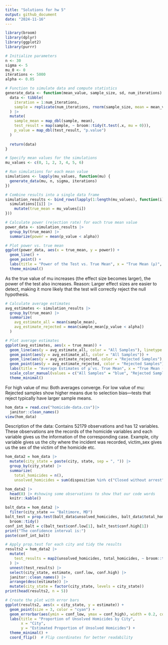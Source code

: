 ```yaml
---
title: "Solutions for hw 5"
output: github_document
date: "2024-11-16"
---
```


```r
library(broom)
library(dplyr)
library(ggplot2)
library(purrr)

# Initialize parameters
n <- 30
sigma <- 5
mu_0 <- 0
iterations <- 5000
alpha <- 0.05
```

```R
# Function to simulate data and compute statistics
generate_data <- function(mean_value, sample_size, sd, num_iterations) {
  data <- tibble(
    iteration = 1:num_iterations,
    sample = replicate(num_iterations, rnorm(sample_size, mean = mean_value, sd = sd), simplify = FALSE)
  ) |>
  mutate(
    sample_mean = map_dbl(sample, mean),
    test_result = map(sample, ~ broom::tidy(t.test(.x, mu = 0))),
    p_value = map_dbl(test_result, "p.value")
  )
  
  return(data)
}

# Specify mean values for the simulations
mu_values <- c(0, 1, 2, 3, 4, 5, 6)

# Run simulations for each mean value
simulations <- lapply(mu_values, function(mu) {
  generate_data(mu, n, sigma, iterations)
})

# Combine results into a single data frame
simulation_results <- bind_rows(lapply(1:length(mu_values), function(i) {
  simulations[[i]] |>
    mutate(true_mean = mu_values[i])
}))
```

```R
# Calculate power (rejection rate) for each true mean value
power_data <- simulation_results |>
  group_by(true_mean) |>
  summarize(power = mean(p_value < alpha))

# Plot power vs. true mean
ggplot(power_data, aes(x = true_mean, y = power)) +
  geom_line() +
  geom_point() +
  labs(title = "Power of the Test vs. True Mean", x = "True Mean (μ)", y = "Power (Rejection Rate)") +
  theme_minimal()
```

As the true value of mu increases (the effect size becomes larger), the power of the test also increases. Reason: Larger effect sizes are easier to detect, making it more likely that the test will correctly reject the null hypothesis.

```R
# Calculate average estimates
avg_estimates <- simulation_results |>
  group_by(true_mean) |>
  summarize(
    avg_estimate_all = mean(sample_mean),
    avg_estimate_rejected = mean(sample_mean[p_value < alpha])
  )

# Plot average estimates
ggplot(avg_estimates, aes(x = true_mean)) +
  geom_line(aes(y = avg_estimate_all, color = "All Samples"), linetype = "dotted") +
  geom_point(aes(y = avg_estimate_all, color = "All Samples")) +
  geom_line(aes(y = avg_estimate_rejected, color = "Rejected Samples"), linetype = "solid") +
  geom_point(aes(y = avg_estimate_rejected, color = "Rejected Samples")) +
  labs(title = "Average Estimates of μ̂ vs. True Mean", x = "True Mean (μ)", y = "Average Estimate of μ̂", color = "Sample Group") +
  scale_color_manual(values = c("All Samples" = "blue", "Rejected Samples" = "red")) +
  theme_minimal()
```

For high value of mu: Both averages converge.
For low value of mu: Rejected samples show higher means due to selection bias—tests that reject typically have larger sample means.

```R
hom_data = read.csv("homicide-data.csv")|>
  janitor::clean_names()
view(hom_data)
```

Description of the data: Contains 52179 observations and has 12 variables. These observations are the records of the homicide variables and each variable gives us the information of the corresponding case. Example, city variable gives us the city where the incident was recorded, victim_sex gives us the sex of the victim of the homicide etc.

```R
hom_data2 = hom_data |>
  mutate(city_state = paste(city, state, sep = ", ")) |>
  group_by(city_state) |>
  summarize(
    total_homicides = n(),
    unsolved_homicides = sum(disposition %in% c("Closed without arrest", "Open/No arrest")))

hom_data2 |> 
  head(8) |> #showing some observations to show that our code words
  knitr::kable()
```

```R
balt_data = hom_data2 |>
  filter(city_state == "Baltimore, MD")
balt_test = prop.test(balt_data$unsolved_homicides, balt_data$total_homicides) |>
  broom::tidy()
conf_int_balt = c(balt_test$conf.low[1], balt_test$conf.high[1])
print("The confidence interval is:")
paste(conf_int_balt)
```

```R
# Apply prop.test for each city and tidy the results
results2 = hom_data2 |>
  mutate(
    test_results = map2(unsolved_homicides, total_homicides, ~ broom::tidy(prop.test(.x, .y)))
  ) |>
  unnest(test_results) |>
  select(city_state, estimate, conf.low, conf.high) |>
  janitor::clean_names() |>
  arrange(desc(estimate)) |>
  mutate(city_state = factor(city_state, levels = city_state))
print(head(results2, n = 5))
```
```R
# Create the plot with error bars
ggplot(results2, aes(x = city_state, y = estimate)) +
  geom_point(size = 3, color = "cyan") +
  geom_errorbar(aes(ymin = conf_low, ymax = conf_high), width = 0.2, color = "magenta") +
  labs(title = "Proportion of Unsolved Homicides by City",
       x = "City",
       y = "Estimated Proportion of Unsolved Homicides") +
  theme_minimal() +
  coord_flip()  # Flip coordinates for better readability


```
